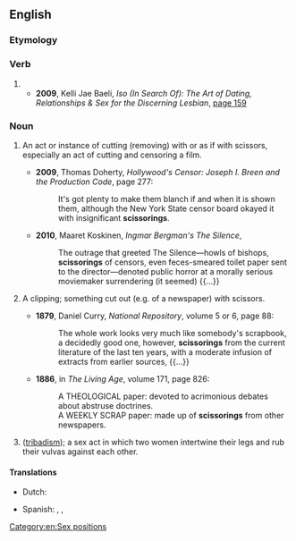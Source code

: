 ==English==

===Etymology===
{{suffix|en|scissor|ing}}

===Verb===
{{head|en|verb form}}

# {{present participle of|scissor|lang=en|nocat=1}}
#* '''2009''', Kelli Jae Baeli, ''Iso (In Search Of): The Art of Dating, Relationships & Sex for the Discerning Lesbian'', [http://books.google.com/books?id=H8scalWE46gC&pg=PA159&dq=%22scissoring%22+lesbian&hl=en&ei=uTDDTrPeEamsiQLGq9yYDw&sa=X&oi=book_result&ct=result&resnum=8&ved=0CFcQ6AEwBw page 159]
#*: {{quote|en|Vary your teasing with long, palm strokes down her outer lips, '''scissoring''', rubbing, and running your fingers between the labia majora and labia minora.}}
#: {{ux|en|My daughter likes '''scissoring''' too much, she'll cut up any and all papers when she gets a hold of a pair.}}

===Noun===
{{en-noun}}

# {{lb|en|uncommon|often|_|figurative}} An act or instance of cutting (removing) with or as if with scissors, especially an act of cutting and censoring a film.
#* '''2009''', Thomas Doherty, ''Hollywood's Censor: Joseph I. Breen and the Production Code'', page 277:
#*: It's got plenty to make them blanch if and when it is shown them, although the New York State censor board okayed it with insignificant '''scissorings'''.
#* '''2010''', Maaret Koskinen, ''Ingmar Bergman's The Silence'', {{ISBN|0295989432}}
#*: The outrage that greeted The Silence—howls of bishops, '''scissorings''' of censors, even feces-smeared toilet paper sent to the director—denoted public horror at a morally serious moviemaker surrendering (it seemed) {{...}}
# {{lb|en|uncommon|possibly|_|dated}} A clipping; something cut out (e.g. of a newspaper) with scissors.
#* '''1879''', Daniel Curry, ''National Repository'', volume 5 or 6, page 88:
#*: The whole work looks very much like somebody's scrapbook, a decidedly good one, however, '''scissorings''' from the current literature of the last ten years, with a moderate infusion of extracts from earlier sources, {{...}}
#* '''1886''', in ''The Living Age'', volume 171, page 826:
#*: A THEOLOGICAL paper: devoted to acrimonious debates about abstruse doctrines.
#*: A WEEKLY SCRAP paper: made up of '''scissorings''' from other newspapers.
# ([[tribadism]]); a sex act in which two women intertwine their legs and rub their vulvas against each other.

====Translations====
{{trans-top|lesbian sex}}
* Dutch: {{t+|nl|scharen}}
{{trans-mid}}
* Spanish: {{t+|es|tribadismo}}, {{t|es|tijereta|f}}, {{t+|es|tijera|f}}
{{trans-bottom}}

[[Category:en:Sex positions]]